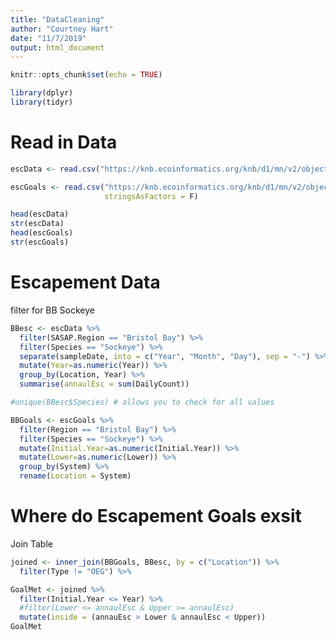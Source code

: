 ```yaml
---
title: "DataCleaning"
author: "Courtney Hart"
date: "11/7/2019"
output: html_document
---
```


```r
knitr::opts_chunk$set(echo = TRUE)
```

```r
library(dplyr)
library(tidyr)
```

# Read in Data
```r
escData <- read.csv("https://knb.ecoinformatics.org/knb/d1/mn/v2/object/urn%3Auuid%3Af119a05b-bbe7-4aea-93c6-85434dcb1c5e", stringsAsFactors = F)

escGoals <- read.csv("https://knb.ecoinformatics.org/knb/d1/mn/v2/object/knb.92014.1",
                     stringsAsFactors = F)

head(escData)
str(escData)
head(escGoals)
str(escGoals)
```


# Escapement Data

filter for BB Sockeye
```r
BBesc <- escData %>%
  filter(SASAP.Region == "Bristol Bay") %>% 
  filter(Species == "Sockeye") %>% 
  separate(sampleDate, into = c("Year", "Month", "Day"), sep = "-") %>% 
  mutate(Year=as.numeric(Year)) %>% 
  group_by(Location, Year) %>% 
  summarise(annaulEsc = sum(DailyCount))

#unique(BBesc$Species) # allows you to check for all values
```

```r
BBGoals <- escGoals %>% 
  filter(Region == "Bristol Bay") %>% 
  filter(Species == "Sockeye") %>% 
  mutate(Initial.Year=as.numeric(Initial.Year)) %>% 
  mutate(Lower=as.numeric(Lower)) %>% 
  group_by(System) %>% 
  rename(Location = System)
```

# Where do Escapement Goals exsit

Join Table
```r
joined <- inner_join(BBGoals, BBesc, by = c("Location")) %>% 
  filter(Type != "OEG") %>% 

GoalMet <- joined %>%  
  filter(Initial.Year <= Year) %>%
  #filter(Lower <= annaulEsc & Upper >= annaulEsc)
  mutate(inside = (annauEsc > Lower & annaulEsc < Upper))
GoalMet
```

```r

```

